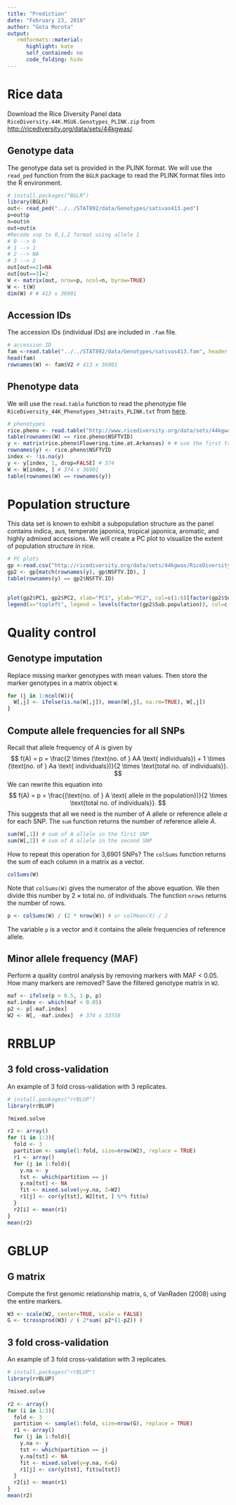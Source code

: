 ```yaml
---
title: "Prediction"
date: "February 23, 2018"
author: "Gota Morota"
output:
   rmdformats::material:
      highlight: kate
      self_contained: no
      code_folding: hide
---
```



# Rice data
Download the Rice Diversity Panel data `RiceDiversity.44K.MSU6.Genotypes_PLINK.zip` from [http://ricediversity.org/data/sets/44kgwas/](http://ricediversity.org/data/sets/44kgwas/). 

## Genotype data
The genotype data set is provided in the PLINK format. We will use the `read_ped` function from the `BGLR` package to read the PLINK format files into the R environment. 
```r
# install.packages("BGLR")
library(BGLR)
out<- read_ped("../../STAT892/data/Genotypes/sativas413.ped")
p=out$p
n=out$n
out=out$x
#Recode snp to 0,1,2 format using allele 1
# 0 --> 0
# 1 --> 1
# 2 --> NA
# 3 --> 2
out[out==2]=NA
out[out==3]=2
W <- matrix(out, nrow=p, ncol=n, byrow=TRUE)
W <- t(W) 
dim(W) # # 413 x 36901
```

## Accession IDs 
The accession IDs (individual IDs) are included in `.fam` file. 
```r
# accession ID
fam <-read.table("../../STAT892/data/Genotypes/sativas413.fam", header = FALSE, stringsAsFactors = FALSE)  
head(fam)
rownames(W) <- fam$V2 # 413 x 36901
```

## Phenotype data
We will use the `read.table` function to read the phenotype file `RiceDiversity_44K_Phenotypes_34traits_PLINK.txt` from [here](http://www.ricediversity.org/data/sets/44kgwas/RiceDiversity_44K_Phenotypes_34traits_PLINK.txt). 
```r
# phenotypes
rice.pheno <- read.table("http://www.ricediversity.org/data/sets/44kgwas/RiceDiversity_44K_Phenotypes_34traits_PLINK.txt", header=TRUE, stringsAsFactors = FALSE, sep = "\t")
table(rownames(W) == rice.pheno$NSFTVID)
y <- matrix(rice.pheno$Flowering.time.at.Arkansas) # # use the first trait 
rownames(y) <- rice.pheno$NSFTVID
index <- !is.na(y)
y <- y[index, 1, drop=FALSE] # 374
W <- W[index, ] # 374 x 36901
table(rownames(W) == rownames(y))
```


# Population structure
This data set is known to exhibit a subpopulation structure as the panel contains indica, aus, temperate japonica, tropical japonica, aromatic, and highly admixed accessions. We will create a PC plot to visualize the extent of population structure in rice. 
```r
# PC plots
gp <-read.csv("http://ricediversity.org/data/sets/44kgwas/RiceDiversity.44K.germplasm.csv", header = TRUE, skip = 1,  stringsAsFactors = FALSE)   # 431 x 12
gp2 <- gp[match(rownames(y), gp$NSFTV.ID), ]
table(rownames(y) == gp2$NSFTV.ID)

	
plot(gp2$PC1, gp2$PC2, xlab="PC1", ylab="PC2", col=c(1:6)[factor(gp2$Sub.population)])
legend(x="topleft", legend = levels(factor(gp2$Sub.population)), col=c(1:6), pch=1, cex=0.6)
```



# Quality control

## Genotype imputation
Replace missing marker genotypes with mean values. Then store the marker genotypes in a matrix object `W`. 
```r
for (j in 1:ncol(W)){
  W[,j] <- ifelse(is.na(W[,j]), mean(W[,j], na.rm=TRUE), W[,j])
}
```


## Compute allele frequencies for all SNPs
Recall that allele frequency of *A* is given by 
$$ 
f(A) = p = \frac{2 \times (\text{no. of } AA \text{ individuals}) + 1 \times (\text{no. of } Aa \text{ individuals})}{2 \times \text{total no. of individuals}}.
$$
We can rewrite this equation into 
$$ 
f(A) = p = \frac{(\text{no. of } A \text{ allele in the population})}{2 \times \text{total no. of individuals}}.
$$
This suggests that all we need is the number of $A$ allele or reference allele $a$ for each SNP. The `sum` function returns the number of reference allele $A$. 
```r
sum(W[,1]) # sum of A allele in the first SNP
sum(W[,2]) # sum of A allele in the second SNP
```

How to repeat this operation for 3,6901 SNPs? The `colSums` function returns the sum of each column in a matrix as a vector. 
```r
colSums(W) 
```

Note that `colSums(W) ` gives the numerator of the above equation. We then divide this number by $2 \times \text{total no. of individuals}$. The function `nrows` returns the number of rows. 
```r
p <- colSums(W) / (2 * nrow(W)) # or colMean(X) / 2
```
The variable `p` is a vector and it contains the allele frequencies of reference allele. 


## Minor allele frequency (MAF)
Perform a quality control analysis by removing markers with MAF < 0.05. How many markers are removed? Save the filtered genotype matrix in `W2`. 
```r
maf <- ifelse(p > 0.5, 1-p, p)
maf.index <- which(maf < 0.05)
p2 <- p[-maf.index]
W2 <- W[, -maf.index]  # 374 x 33558 
```









# RRBLUP

## 3 fold cross-validation 
An example of 3 fold cross-validation with 3 replicates. 
```r
# install.packages("rrBLUP")
library(rrBLUP)

?mixed.solve

r2 <- array()
for (i in 1:3){
  fold <- 3
  partition <- sample(1:fold, size=nrow(W2), replace = TRUE)
  r1 <- array()
  for (j in 1:fold){
    y.na <- y
    tst <- which(partition == j)
    y.na[tst] <- NA
    fit <- mixed.solve(y=y.na, Z=W2)
    r1[j] <- cor(y[tst], W2[tst, ] %*% fit$u)
  }
  r2[i] <- mean(r1)
}
mean(r2) 
```




# GBLUP

## G matrix
Compute the first genomic relationship matrix, `G`, of VanRaden (2008)  using the entire markers. 
```r
W3 <- scale(W2, center=TRUE, scale = FALSE)
G <- tcrossprod(W3) / ( 2*sum( p2*(1-p2)) )
```

## 3 fold cross-validation 
An example of 3 fold cross-validation with 3 replicates. 
```r
# install.packages("rrBLUP")
library(rrBLUP)

?mixed.solve

r2 <- array()
for (i in 1:3){
  fold <- 3
  partition <- sample(1:fold, size=nrow(G), replace = TRUE)
  r1 <- array()
  for (j in 1:fold){
    y.na <- y
    tst <- which(partition == j)
    y.na[tst] <- NA
    fit <- mixed.solve(y=y.na, K=G)
    r1[j] <- cor(y[tst], fit$u[tst])
  }
  r2[i] <- mean(r1)
}
mean(r2) 
```













